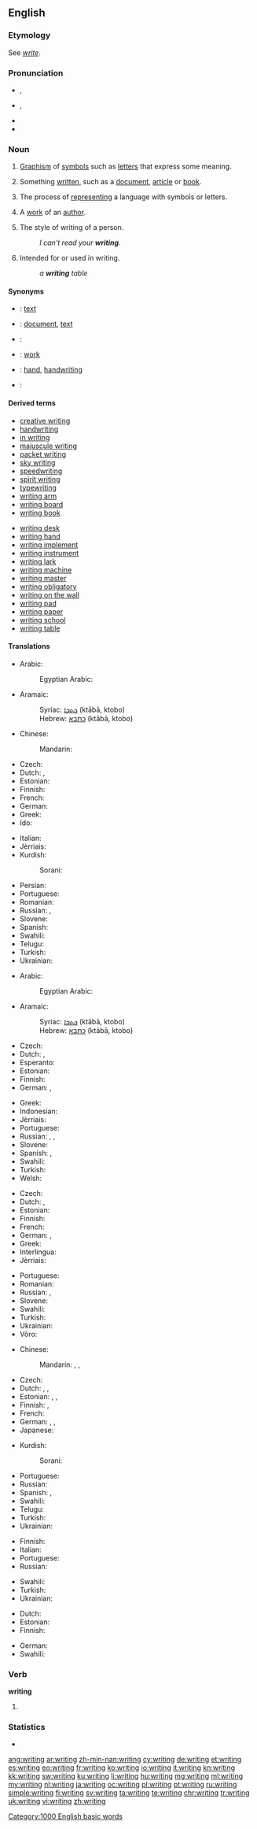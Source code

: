 ==English==

===Etymology===
See ''[[write#Etymology|write]]''.

===Pronunciation===
* {{a|UK}} {{enPR|rītʹĭng}}, {{IPA|/ˈɹaɪtɪŋ/}}
* {{a|US}} {{enPR|rītʹĭng}}, {{IPA|/ˈɹaɪtɪŋ/|[ˈɹaɪ̯ɾɪŋ]}}
* {{audio|en-us-writing.ogg|Audio (US)}}
* {{rhymes|aɪtɪŋ}}

===Noun===
{{wikipedia}}
{{en-noun|~}}

# {{context|uncountable|lang=en}} [[w:Graphism|Graphism]] of [[symbol]]s such as [[letter]]s that express some meaning.
# {{context|uncountable|lang=en}} Something [[written]], such as a [[document]], [[article]] or [[book]].
# {{context|uncountable|lang=en}} The process of [[represent]]ing a language with symbols or letters.
# {{context|countable|lang=en}} A [[work]] of an [[author]].
# {{context|countable|lang=en}} The style of writing of a person.
#: ''I can't read your '''writing'''.''
# {{qualifier|as a modifier}} Intended for or used in writing.
#: ''a '''writing''' table''

====Synonyms====
* {{qualifier|written letters or symbols that express some meaning}}: [[text]]
* {{qualifier|something written}}: [[document]], [[text]]
* {{qualifier|process of representing a language with symbols or letters}}:
* {{qualifier|work of an author}}: [[work]]
* {{qualifier|the style of writing of a person}}: [[hand]], [[handwriting]]
* {{qualifier|intended for or used in writing}}:

====Derived terms====
{{rel-top|Terms derived from ''writing''}}
* [[creative writing]]
* [[handwriting]]
* [[in writing]]
* [[majuscule writing]]
* [[packet writing]]
* [[sky writing]]
* [[speedwriting]]
* [[spirit writing]]
* [[typewriting]]<!--noun-->
* [[writing arm]]
* [[writing board]]
* [[writing book]]
{{rel-mid}}
* [[writing desk]]
* [[writing hand]]
* [[writing implement]]
* [[writing instrument]]
* [[writing lark]]
* [[writing machine]]
* [[writing master]]
* [[writing obligatory]]
* [[writing on the wall]]
* [[writing pad]]
* [[writing paper]]
* [[writing school]]
* [[writing table]]
{{rel-bottom}}

====Translations====
{{trans-top|written letters or symbols that express some meaning}}
* Arabic: {{t|ar|كتابة|f|tr=kitaaba}}
*: Egyptian Arabic: {{t|arz|كتابة|f|tr=ketaba|sc=Arab}}
* Aramaic:
*: Syriac: [[ܟܬܒܐ]] (ktābā, ktobo) {{g|m}}
*: Hebrew: [[כתבא]] (ktābā, ktobo) {{g|m}}
* Chinese:
*: Mandarin: {{t+|cmn|文字|tr=wénzì|sc=Hani}}
* Czech: {{t+|cs|písmo|n}}
* Dutch: {{t|nl|schrijfsel|n}}, {{t+|nl|geschrift|n}}
* Estonian: {{t+|et|kiri}}
* Finnish: {{t+|fi|kirjoitus}}
* French: {{t+|fr|écriture|f}}
* German: {{t+|de|Schrift|f}}
* Greek: {{t+|el|γραφή|f|tr=grafí}}
* Ido: {{t|io|skribado}}
{{trans-mid}}
* Italian: {{t+|it|scrittura|f}}
* Jèrriais: {{t|roa-jer|êcrituthe|f}}
* Kurdish:
*: Sorani: {{t|ku|نوسین}}
* Persian: {{t+|fa|نوشته|tr=nevešte}}
* Portuguese: {{t+|pt|escrita|f}}
* Romanian: {{t+|ro|scriere|f}}
* Russian: {{t+|ru|письменность|f|tr=písʹmennostʹ|sc=Cyrl}}, {{t+|ru|письмо|n|tr=pisʹmó|sc=Cyrl}}
* Slovene: {{t+|sl|pisava|f}}
* Spanish: {{t+|es|escritura|f}}
* Swahili: {{t+|sw|andiko}}
* Telugu: {{t+|te|రాత|tr=raata|sc=Telu}}
* Turkish: {{t+|tr|yazı}}
* Ukrainian: {{t|uk|писемність|f|tr=pysémnist'|sc=Cyrl}}
{{trans-bottom}}

{{trans-top|something written}}
* Arabic: {{t|ar|كتابة|f|tr=kitaaba|sc=Arab}}
*: Egyptian Arabic: {{t|arz|كتابة|f|tr=ketaaba|sc=Arab}}
* Aramaic:
*: Syriac: [[ܟܬܒܐ]] (ktābā, ktobo) {{g|m}}
*: Hebrew: [[כתבא]] (ktābā, ktobo) {{g|m}}
* Czech: {{t|cs|spis|m}}
* Dutch: {{t|nl|schrijfsel|n}}, {{t+|nl|geschrift|n}}
* Esperanto: {{t|eo|skribaĵo}}
* Estonian: {{t|et|kirjutis}}
* Finnish: {{t+|fi|kirjoitus}}
* German: {{t+|de|Schrift|f}}, {{t+|de|Schriftstück|n}}
{{trans-mid}}
* Greek: {{t+|el|γραπτό|f|tr=graptó}}
* Indonesian: {{t+|id|tulisan}}
* Jèrriais: {{t|roa-jer|êcrithie|f}}
* Portuguese: {{t+|pt|escrita|f}}
* Russian: {{t+|ru|писание|n|tr=pisánije|sc=Cyrl}}, {{t+|ru|запись|f|tr=zápisʹ|sc=Cyrl}}, {{t+|ru|надпись|f|tr=nádpisʹ|sc=Cyrl}}
* Slovene: {{t|sl|zapis|m}}
* Spanish: {{t+|es|escrito|m}}, {{t+|es|escritura|f}}
* Swahili: {{t+|sw|maandiko}}
* Turkish: {{t+|tr|yazı}}
* Welsh: {{t+|cy|ysgrif}}
{{trans-bottom}}

{{trans-top|the process of representing a language}}
* Czech: {{t+|cs|psaní|n}}
* Dutch: {{t|nl|geschrijf|n}}, {{t+|nl|schrijven|n}}
* Estonian: {{t|et|kirjutamine}}
* Finnish: {{t+|fi|kirjoittaminen}}
* French: {{t+|fr|écriture|f}}
* German: {{t+|de|Schreiben|n}}, {{qualifier|only idiomatic}} {{t+|de|Schrift|f}}
* Greek: {{t+|el|γραφή|f|tr=grafí}}
* Interlingua: {{t|ia|scriptura}}
* Jèrriais: {{t|roa-jer|êcrituthe|f}}
{{trans-mid}}
* Portuguese: {{t+|pt|escrita|f}}
* Romanian: {{t+|ro|scris}}
* Russian: {{t+|ru|писание|n|tr=pisánije|sc=Cyrl}}, {{t+|ru|письмо|n|tr=pisʹmó|sc=Cyrl}}
* Slovene: {{t|sl|pisanje|n}}
* Swahili: {{t+|sw|maandiko}}
* Turkish: {{t+|tr|yazı}}
* Ukrainian: {{t|uk|письмо|n|tr=pysʹmó|sc=Cyrl}}
* Võro: {{t|vro|kirotaminõ}}
{{trans-bottom}}

{{trans-top|a work of an author}}
* Chinese:
*: Mandarin: {{t|cmn|寫作|sc=Hani}}, {{t+|cmn|写作|tr=xiězuò|sc=Hani}}, {{t+|cmn|著作|tr=zhùzuò|sc=Hani}}
* Czech: {{t|cs|spis|m}}
* Dutch: {{t|nl|schrijfsel|n}}, {{t+|nl|werk|n}}, {{t|nl|oeuvre|n}}
* Estonian: {{t|et|kirjutis}}, {{t|et|kirjatöö}}, {{t|et|teos}}
* Finnish: {{t+|fi|kirjoitus}}, {{t+|fi|teos}}
* French: {{t+|fr|œuvre|f}}
* German: {{t+|de|Schrift|f}}, {{t+|de|Arbeit|f}}, {{t+|de|Werk|n}}
* Japanese: {{t+|ja|著作|tr=ちょさく, chosaku|sc=Jpan}}
{{trans-mid}}
* Kurdish:
*: Sorani: {{t|ku|نوسین|sc=ku-Arab}}
* Portuguese: {{t+|pt|obra|f}}
* Russian: {{qualifier|литерату́рное}} {{t+|ru|произведение|n|tr=proizvedénije|sc=Cyrl}}
* Spanish: {{t+|es|escrito|m}}, {{t+|es|escritura|f}}
* Swahili: {{t+|sw|maandiko}}
* Telugu: {{t+|te|రచన|tr=rachana}} {{qualifier|usually plural}} {{t|te|రచనలు|tr=rachanalu}}
* Turkish: {{t+|tr|yazı}}
* Ukrainian: {{t+|uk|твір|m|tr=tvir|sc=Cyrl}}
{{trans-bottom}}

{{trans-top|style of writing of a person}}
* Finnish: {{t+|fi|käsiala}}
* Italian: {{t+|it|scrittura|f}}
* Portuguese: {{t+|pt|letra|f}}
* Russian: {{t+|ru|почерк|m|tr=póčerk|sc=Cyrl}}
{{trans-mid}}
* Swahili: {{t+|sw|maandiko}}
* Turkish: {{t+|tr|yazı}}
* Ukrainian: {{t|uk|почерк|m|tr=póčerk|sc=Cyrl}}
{{trans-bottom}}

{{trans-top|made for or used in writing}}
* Dutch: {{t|nl|schrijf-}}
* Estonian: {{t|et|kirjutus-}}
* Finnish: {{t|fi|kirjoitus-}}
{{trans-mid}}
* German: {{t|de|Schrift-}}
* Swahili: {{t+|sw|maandiko}}
{{trans-bottom}}

===Verb===
'''writing'''

# {{present participle of|write}}

===Statistics===
* {{rank|expected|considered|proper|758|writing|allowed|per|result}}

[[Category:1000 English basic words]]

[[ang:writing]]
[[ar:writing]]
[[zh-min-nan:writing]]
[[cy:writing]]
[[de:writing]]
[[et:writing]]
[[es:writing]]
[[eo:writing]]
[[fr:writing]]
[[ko:writing]]
[[io:writing]]
[[it:writing]]
[[kn:writing]]
[[kk:writing]]
[[sw:writing]]
[[ku:writing]]
[[li:writing]]
[[hu:writing]]
[[mg:writing]]
[[ml:writing]]
[[my:writing]]
[[nl:writing]]
[[ja:writing]]
[[oc:writing]]
[[pl:writing]]
[[pt:writing]]
[[ru:writing]]
[[simple:writing]]
[[fi:writing]]
[[sv:writing]]
[[ta:writing]]
[[te:writing]]
[[chr:writing]]
[[tr:writing]]
[[uk:writing]]
[[vi:writing]]
[[zh:writing]]
